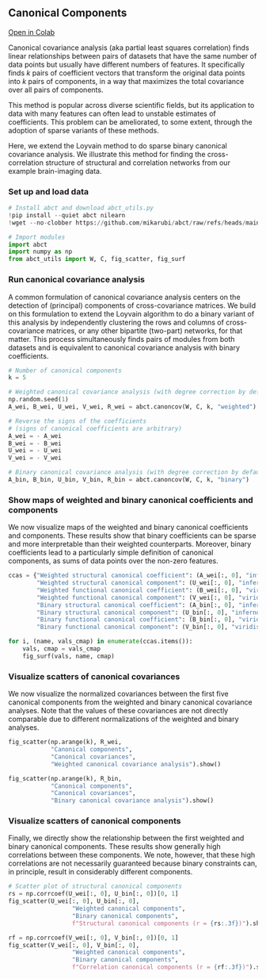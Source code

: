 ## Canonical Components

[Open in Colab](https://colab.research.google.com/github/mikarubi/abct/blob/main/docs-code/examples/3_canoncov.ipynb){.btn .btn-dark .btn-sm}

Canonical covariance analysis (aka partial least squares correlation) finds linear relationships between pairs of datasets that have the same number of data points but usually have different numbers of features. It specifically finds _k_ pairs of coefficient vectors that transform the original data points into _k_ pairs of components, in a way that maximizes the total covariance over all pairs of components.

This method is popular across diverse scientific fields, but its application to data with many features can often lead to unstable estimates of coefficients. This problem can be ameliorated, to some extent, through the adoption of sparse variants of these methods.

Here, we extend the Loyvain method to do sparse binary canonical covariance analysis. We illustrate this method for finding the cross-correlation structure of structural and correlation networks from our example brain-imaging data.

### Set up and load data

```python

# Install abct and download abct_utils.py
!pip install --quiet abct nilearn
!wget --no-clobber https://github.com/mikarubi/abct/raw/refs/heads/main/docs-code/examples/abct_utils.py

# Import modules
import abct
import numpy as np
from abct_utils import W, C, fig_scatter, fig_surf

```

### Run canonical covariance analysis

A common formulation of canonical covariance analysis centers on the detection of (principal) components of cross-covariance matrices. We build on this formulation to extend the Loyvain algorithm to do a binary variant of this analysis by independently clustering the rows and columns of cross-covariance matrices, or any other bipartite (two-part) networks, for that matter. This process simultaneously finds pairs of modules from both datasets and is equivalent to canonical covariance analysis with binary coefficients. 

```python

# Number of canonical components
k = 5

# Weighted canonical covariance analysis (with degree correction by default)
np.random.seed(1)
A_wei, B_wei, U_wei, V_wei, R_wei = abct.canoncov(W, C, k, "weighted")

# Reverse the signs of the coefficients
# (signs of canonical coefficients are arbitrary)
A_wei = - A_wei
B_wei = - B_wei
U_wei = - U_wei
V_wei = - V_wei

# Binary canonical covariance analysis (with degree correction by default)
A_bin, B_bin, U_bin, V_bin, R_bin = abct.canoncov(W, C, k, "binary")

```

### Show maps of weighted and binary canonical coefficients and components

We now visualize maps of the weighted and binary canonical coefficients and components. These results show that binary coefficients can be sparse and more interpretable than their weighted counterparts. Moreover, binary coefficients lead to a particularly simple definition of canonical components, as sums of data points over the non-zero features.

```python

ccas = {"Weighted structural canonical coefficient": (A_wei[:, 0], "inferno"),
        "Weighted structural canonical component": (U_wei[:, 0], "inferno"),
        "Weighted functional canonical coefficient": (B_wei[:, 0], "viridis"),
        "Weighted functional canonical component": (V_wei[:, 0], "viridis"),
        "Binary structural canonical coefficient": (A_bin[:, 0], "inferno"),
        "Binary structural canonical component": (U_bin[:, 0], "inferno"),
        "Binary functional canonical coefficient": (B_bin[:, 0], "viridis"),
        "Binary functional canonical component": (V_bin[:, 0], "viridis")}

for i, (name, vals_cmap) in enumerate(ccas.items()):
    vals, cmap = vals_cmap
    fig_surf(vals, name, cmap)

```

### Visualize scatters of canonical covariances

We now visualize the normalized covariances between the first five canonical components from the weighted and binary canonical covariance analyses. Note that the values of these covariances are not directly comparable due to different normalizations of the weighted and binary analyses.

```python

fig_scatter(np.arange(k), R_wei, 
            "Canonical components", 
            "Canonical covariances", 
            "Weighted canonical covariance analysis").show()

fig_scatter(np.arange(k), R_bin, 
            "Canonical components", 
            "Canonical covariances", 
            "Binary canonical covariance analysis").show()

```

### Visualize scatters of canonical components

Finally, we directly show the relationship between the first weighted and binary canonical components. These results show generally high correlations between these components. We note, however, that these high correlations are not necessarily guaranteed because binary constraints can, in principle, result in considerably different components.

```python

# Scatter plot of structural canonical components
rs = np.corrcoef(U_wei[:, 0], U_bin[:, 0])[0, 1]
fig_scatter(U_wei[:, 0], U_bin[:, 0],
                  "Weighted canonical components",
                  "Binary canonical components",
                  f"Structural canonical components (r = {rs:.3f})").show()

rf = np.corrcoef(V_wei[:, 0], V_bin[:, 0])[0, 1]
fig_scatter(V_wei[:, 0], V_bin[:, 0],
                  "Weighted canonical components",
                  "Binary canonical components",
                  f"Correlation canonical components (r = {rf:.3f})").show()

```